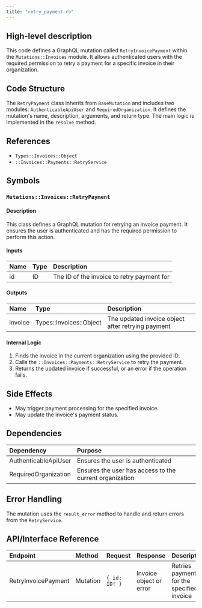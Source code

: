 ```yaml
---
title: "retry_payment.rb"
---
```


## High-level description
This code defines a GraphQL mutation called `RetryInvoicePayment` within the `Mutations::Invoices` module. It allows authenticated users with the required permission to retry a payment for a specific invoice in their organization.

## Code Structure
The `RetryPayment` class inherits from `BaseMutation` and includes two modules: `AuthenticableApiUser` and `RequiredOrganization`. It defines the mutation's name, description, arguments, and return type. The main logic is implemented in the `resolve` method.

## References
- `Types::Invoices::Object`
- `::Invoices::Payments::RetryService`

## Symbols

### `Mutations::Invoices::RetryPayment`
#### Description
This class defines a GraphQL mutation for retrying an invoice payment. It ensures the user is authenticated and has the required permission to perform this action.

#### Inputs
| Name | Type | Description |
|:-----|:-----|:------------|
| id | ID | The ID of the invoice to retry payment for |

#### Outputs
| Name | Type | Description |
|:-----|:-----|:------------|
| invoice | Types::Invoices::Object | The updated invoice object after retrying payment |

#### Internal Logic
1. Finds the invoice in the current organization using the provided ID.
2. Calls the `::Invoices::Payments::RetryService` to retry the payment.
3. Returns the updated invoice if successful, or an error if the operation fails.

## Side Effects
- May trigger payment processing for the specified invoice.
- May update the invoice's payment status.

## Dependencies
| Dependency | Purpose |
|:-----------|:--------|
| AuthenticableApiUser | Ensures the user is authenticated |
| RequiredOrganization | Ensures the user has access to the current organization |

## Error Handling
The mutation uses the `result_error` method to handle and return errors from the `RetryService`.

## API/Interface Reference
| Endpoint | Method | Request | Response | Description |
|:---------|:-------|:--------|:---------|:------------|
| RetryInvoicePayment | Mutation | `{ id: ID! }` | Invoice object or error | Retries payment for the specified invoice |